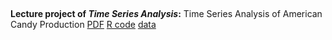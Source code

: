 <br />

__Lecture project of *Time Series Analysis*:__ Time Series Analysis of American Candy Production [PDF](./docs/report.pdf) [R code](./docs/tsproject.R) [data](./docs/candy_production.csv)


